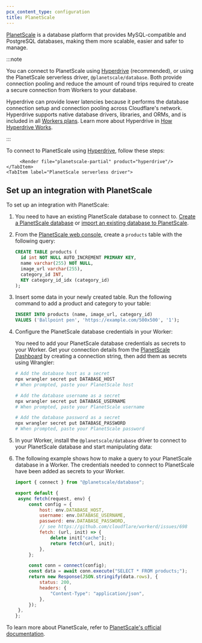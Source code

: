 ```yaml
---
pcx_content_type: configuration
title: PlanetScale
---
```



[PlanetScale](https://planetscale.com/) is a database platform that provides MySQL-compatible and PostgreSQL databases, making them more scalable, easier and safer to manage.

:::note

You can connect to PlanetScale using [Hyperdrive](/hyperdrive) (recommended), or using the PlanetScale serverless driver, `@planetscale/database`. Both provide connection pooling and reduce the amount of round trips required to create a secure connection from Workers to your database.

Hyperdrive can provide lower latencies because it performs the database connection setup and connection pooling across Cloudflare's network. Hyperdrive supports native database drivers, libraries, and ORMs, and is included in all [Workers plans](/hyperdrive/platform/pricing/). Learn more about Hyperdrive in [How Hyperdrive Works](/hyperdrive/configuration/how-hyperdrive-works/).

:::

<Tabs>
	<TabItem label="Hyperdrive (recommended)">

To connect to PlanetScale using [Hyperdrive](/hyperdrive), follow these steps:

         <Render file="planetscale-partial" product="hyperdrive"/>
    </TabItem>
    <TabItem label="PlanetScale serverless driver">

## Set up an integration with PlanetScale

To set up an integration with PlanetScale:

1. You need to have an existing PlanetScale database to connect to. [Create a PlanetScale database](https://planetscale.com/docs/tutorials/planetscale-quick-start-guide#create-a-database) or [import an existing database to PlanetScale](https://planetscale.com/docs/imports/database-imports#overview).

2. From the [PlanetScale web console](https://planetscale.com/docs/concepts/web-console#get-started), create a `products` table with the following query:

   ```sql
   CREATE TABLE products (
     id int NOT NULL AUTO_INCREMENT PRIMARY KEY,
     name varchar(255) NOT NULL,
     image_url varchar(255),
     category_id INT,
     KEY category_id_idx (category_id)
   );
   ```

3. Insert some data in your newly created table. Run the following command to add a product and category to your table:

   ```sql
   INSERT INTO products (name, image_url, category_id)
   VALUES ('Ballpoint pen', 'https://example.com/500x500', '1');
   ```

4. Configure the PlanetScale database credentials in your Worker:

   You need to add your PlanetScale database credentials as secrets to your Worker. Get your connection details from the [PlanetScale Dashboard](https://app.planetscale.com) by creating a connection string, then add them as secrets using Wrangler:

   ```sh
   # Add the database host as a secret
   npx wrangler secret put DATABASE_HOST
   # When prompted, paste your PlanetScale host

   # Add the database username as a secret
   npx wrangler secret put DATABASE_USERNAME
   # When prompted, paste your PlanetScale username

   # Add the database password as a secret
   npx wrangler secret put DATABASE_PASSWORD
   # When prompted, paste your PlanetScale password
   ```

5. In your Worker, install the `@planetscale/database` driver to connect to your PlanetScale database and start manipulating data:

   <PackageManagers pkg="@planetscale/database" />

6. The following example shows how to make a query to your PlanetScale database in a Worker. The credentials needed to connect to PlanetScale have been added as secrets to your Worker.

   ```js
   import { connect } from "@planetscale/database";

   export default {
   	async fetch(request, env) {
   		const config = {
   			host: env.DATABASE_HOST,
   			username: env.DATABASE_USERNAME,
   			password: env.DATABASE_PASSWORD,
   			// see https://github.com/cloudflare/workerd/issues/698
   			fetch: (url, init) => {
   				delete init["cache"];
   				return fetch(url, init);
   			},
   		};

   		const conn = connect(config);
   		const data = await conn.execute("SELECT * FROM products;");
   		return new Response(JSON.stringify(data.rows), {
   			status: 200,
   			headers: {
   				"Content-Type": "application/json",
   			},
   		});
   	},
   };
   ```

To learn more about PlanetScale, refer to [PlanetScale's official documentation](https://docs.planetscale.com/).

</TabItem>
</Tabs>
